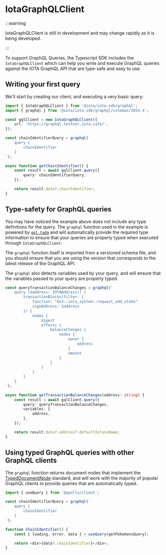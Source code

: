 # IotaGraphQLClient

:::warning

IotaGraphQLClient is still in development and may change rapidly as it is being developed.

:::

To support GraphQL Queries, the Typescript SDK includes the `IotaGraphQLClient` which can help you
write and execute GraphQL queries against the IOTA GraphQL API that are type-safe and easy to use.

## Writing your first query

We'll start by creating our client, and executing a very basic query:

```typescript
import { IotaGraphQLClient } from '@iota/iota-sdk/graphql';
import { graphql } from '@iota/iota-sdk/graphql/schemas/2024.4';

const gqlClient = new IotaGraphQLClient({
    url: 'https://graphql.testnet.iota.cafe/',
});

const chainIdentifierQuery = graphql(`
    query {
        chainIdentifier
    }
`);

async function getChainIdentifier() {
    const result = await gqlClient.query({
        query: chainIdentifierQuery,
    });

    return result.data?.chainIdentifier;
}
```

## Type-safety for GraphQL queries

You may have noticed the example above does not include any type definitions for the query. The
`graphql` function used in the example is powered by [`gql.tada`](https://gql-tada.0no.co/) and will
automatically provide the required type information to ensure that your queries are properly typed
when executed through `IotaGraphQLClient`.

The `graphql` function itself is imported from a versioned schema file, and you should ensure that
you are using the version that corresponds to the latest release of the GraphQL API.

The `graphql` also detects variables used by your query, and will ensure that the variables passed
to your query are properly typed.

```typescript
const queryTransactionBalanceChanges = graphql(`
    query ($address: IOTAAddress!) {
        transactionBlocks(filter: {
            function: "0x3::iota_system::request_add_stake"
            signAddress: $address
        }) {
            nodes {
                digest
                effects {
                    balanceChanges {
                        nodes {
                            owner {
                                address
                            }
                            amount
                        }
                    }
                }
            }
        }
    }
`);

async function getTransactionBalanceChanges(address: string) {
    const result = await gqlClient.query({
        query: queryTransactionBalanceChanges,
        variables: {
            address,
        },
    });

    return result.data?.address?.defaultIotansName;
}
```

## Using typed GraphQL queries with other GraphQL clients

The `graphql` function returns document nodes that implement the
[TypedDocumentNode](https://github.com/dotansimha/graphql-typed-document-node) standard, and will
work with the majority of popular GraphQL clients to provide queries that are automatically typed.

```typescript
import { useQuery } from '@apollo/client';

const chainIdentifierQuery = graphql(`
    query {
        chainIdentifier
    }
`);

function ChainIdentifier() {
    const { loading, error, data } = useQuery(getPokemonsQuery);

    return <div>{data?.chainIdentifier}</div>;
}
```
